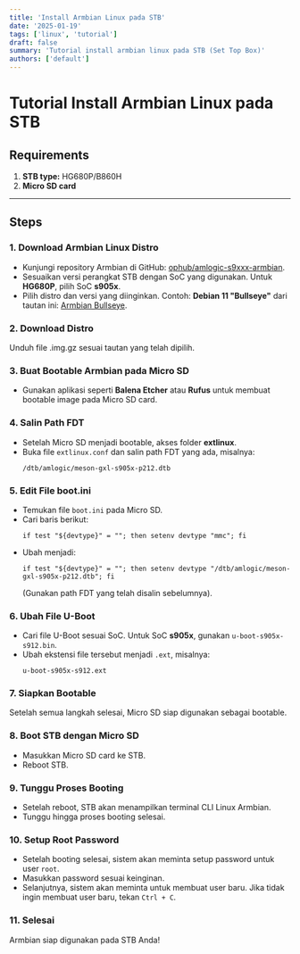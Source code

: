 ```yaml
---
title: 'Install Armbian Linux pada STB'
date: '2025-01-19'
tags: ['linux', 'tutorial']
draft: false
summary: 'Tutorial install armbian linux pada STB (Set Top Box)'
authors: ['default']
---
```


# Tutorial Install Armbian Linux pada STB

## Requirements
1. **STB type:** HG680P/B860H  
2. **Micro SD card**

---

## Steps

### 1. Download Armbian Linux Distro
- Kunjungi repository Armbian di GitHub: [ophub/amlogic-s9xxx-armbian](https://github.com/ophub/amlogic-s9xxx-armbian).
- Sesuaikan versi perangkat STB dengan SoC yang digunakan. Untuk **HG680P**, pilih SoC **s905x**.
- Pilih distro dan versi yang diinginkan. Contoh: **Debian 11 "Bullseye"** dari tautan ini: [Armbian Bullseye](https://github.com/ophub/amlogic-s9xxx-armbian/releases/download/Armbian_bullseye_save_2025.01/Armbian_25.02.0_amlogic_s905x_bullseye_6.1.122_server_2025.01.01.img.gz).

### 2. Download Distro
Unduh file .img.gz sesuai tautan yang telah dipilih.

### 3. Buat Bootable Armbian pada Micro SD
- Gunakan aplikasi seperti **Balena Etcher** atau **Rufus** untuk membuat bootable image pada Micro SD card.

### 4. Salin Path FDT
- Setelah Micro SD menjadi bootable, akses folder **extlinux**.
- Buka file `extlinux.conf` dan salin path FDT yang ada, misalnya:  
  ```
  /dtb/amlogic/meson-gxl-s905x-p212.dtb
  ```

### 5. Edit File boot.ini
- Temukan file `boot.ini` pada Micro SD.
- Cari baris berikut:
  ```
  if test "${devtype}" = ""; then setenv devtype "mmc"; fi
  ```
- Ubah menjadi:
  ```
  if test "${devtype}" = ""; then setenv devtype "/dtb/amlogic/meson-gxl-s905x-p212.dtb"; fi
  ```
  (Gunakan path FDT yang telah disalin sebelumnya).

### 6. Ubah File U-Boot
- Cari file U-Boot sesuai SoC. Untuk SoC **s905x**, gunakan `u-boot-s905x-s912.bin`.
- Ubah ekstensi file tersebut menjadi `.ext`, misalnya:
  ```
  u-boot-s905x-s912.ext
  ```

### 7. Siapkan Bootable
Setelah semua langkah selesai, Micro SD siap digunakan sebagai bootable.

### 8. Boot STB dengan Micro SD
- Masukkan Micro SD card ke STB.
- Reboot STB.

### 9. Tunggu Proses Booting
- Setelah reboot, STB akan menampilkan terminal CLI Linux Armbian.
- Tunggu hingga proses booting selesai.

### 10. Setup Root Password
- Setelah booting selesai, sistem akan meminta setup password untuk user `root`.
- Masukkan password sesuai keinginan.
- Selanjutnya, sistem akan meminta untuk membuat user baru. Jika tidak ingin membuat user baru, tekan `Ctrl + C`.

### 11. Selesai
Armbian siap digunakan pada STB Anda!